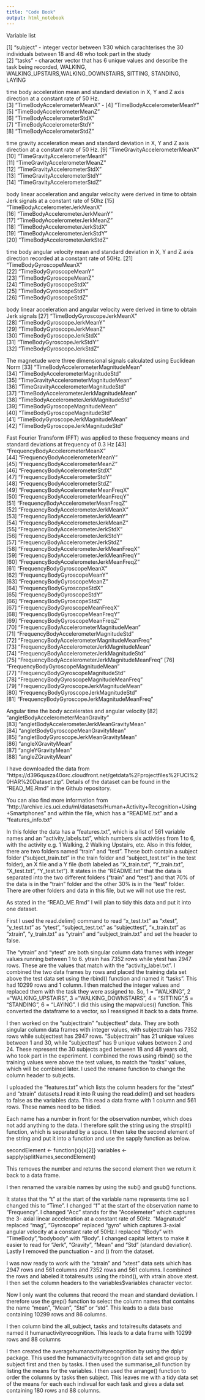 ---
title: "Code Book"
output: html_notebook
---

Variable list

 [1] "subject" - integer vector between 1:30 which carachterises the 30 individuals between 18 and 48 who took part in the study                                     
 [2] "tasks"  - character vector that has 6 unique values and describe the task being recorded, WALKING, WALKING_UPSTAIRS,WALKING_DOWNSTAIRS, SITTING, STANDING, LAYING
   
 time body acceleration mean and standard deviation in X, Y and Z axis direction at a constant rate of 50 Hz.                                   
 [3] "TimeBodyAccelerometerMeanX" - 
 [4] "TimeBodyAccelerometerMeanY"                    
 [5] "TimeBodyAccelerometerMeanZ"                     
 [6] "TimeBodyAccelerometerStdX"                      
 [7] "TimeBodyAccelerometerStdY"                      
 [8] "TimeBodyAccelerometerStdZ"                      
 
 time gravity acceleration mean and standard deviation in X, Y and Z axis direction at a constant rate of 50 Hz.
 [9] "TimeGravityAccelerometerMeanX"                  
[10] "TimeGravityAccelerometerMeanY"                  
[11] "TimeGravityAccelerometerMeanZ"                  
[12] "TimeGravityAccelerometerStdX"                   
[13] "TimeGravityAccelerometerStdY"                   
[14] "TimeGravityAccelerometerStdZ" 

body linear acceleration and angular velocity were derived in time to obtain Jerk signals at a constant rate of 50hz
[15] "TimeBodyAccelerometerJerkMeanX"                 
[16] "TimeBodyAccelerometerJerkMeanY"                 
[17] "TimeBodyAccelerometerJerkMeanZ"                 
[18] "TimeBodyAccelerometerJerkStdX"                  
[19] "TimeBodyAccelerometerJerkStdY"                  
[20] "TimeBodyAccelerometerJerkStdZ"  

time body angular velocity mean and standard deviation in X, Y and Z axis direction recorded at a constant rate of 50Hz.
[21] "TimeBodyGyroscopeMeanX"                         
[22] "TimeBodyGyroscopeMeanY"                         
[23] "TimeBodyGyroscopeMeanZ"                         
[24] "TimeBodyGyroscopeStdX"                          
[25] "TimeBodyGyroscopeStdY"                          
[26] "TimeBodyGyroscopeStdZ"

body linear acceleration and angular velocity were derived in time to obtain Jerk signals
[27] "TimeBodyGyroscopeJerkMeanX"                     
[28] "TimeBodyGyroscopeJerkMeanY"                     
[29] "TimeBodyGyroscopeJerkMeanZ"                     
[30] "TimeBodyGyroscopeJerkStdX"                      
[31] "TimeBodyGyroscopeJerkStdY"                      
[32] "TimeBodyGyroscopeJerkStdZ"

The magnetude were three dimensional signals calculated using Euclidean Norm
[33] "TimeBodyAccelerometerMagnitudeMean"             
[34] "TimeBodyAccelerometerMagnitudeStd"              
[35] "TimeGravityAccelerometerMagnitudeMean"          
[36] "TimeGravityAccelerometerMagnitudeStd"           
[37] "TimeBodyAccelerometerJerkMagnitudeMean"         
[38] "TimeBodyAccelerometerJerkMagnitudeStd"          
[39] "TimeBodyGyroscopeMagnitudeMean"                 
[40] "TimeBodyGyroscopeMagnitudeStd"                  
[41] "TimeBodyGyroscopeJerkMagnitudeMean"             
[42] "TimeBodyGyroscopeJerkMagnitudeStd"              

Fast Fourier Transform (FFT) was applied to these frequency means and standard deviations at frequency of 0.3 Hz
[43] "FrequencyBodyAccelerometerMeanX"                
[44] "FrequencyBodyAccelerometerMeanY"                
[45] "FrequencyBodyAccelerometerMeanZ"                
[46] "FrequencyBodyAccelerometerStdX"                 
[47] "FrequencyBodyAccelerometerStdY"                 
[48] "FrequencyBodyAccelerometerStdZ"                 
[49] "FrequencyBodyAccelerometerMeanFreqX"            
[50] "FrequencyBodyAccelerometerMeanFreqY"            
[51] "FrequencyBodyAccelerometerMeanFreqZ"            
[52] "FrequencyBodyAccelerometerJerkMeanX"            
[53] "FrequencyBodyAccelerometerJerkMeanY"            
[54] "FrequencyBodyAccelerometerJerkMeanZ"            
[55] "FrequencyBodyAccelerometerJerkStdX"             
[56] "FrequencyBodyAccelerometerJerkStdY"             
[57] "FrequencyBodyAccelerometerJerkStdZ"             
[58] "FrequencyBodyAccelerometerJerkMeanFreqX"        
[59] "FrequencyBodyAccelerometerJerkMeanFreqY"        
[60] "FrequencyBodyAccelerometerJerkMeanFreqZ"        
[61] "FrequencyBodyGyroscopeMeanX"                    
[62] "FrequencyBodyGyroscopeMeanY"                    
[63] "FrequencyBodyGyroscopeMeanZ"                    
[64] "FrequencyBodyGyroscopeStdX"                     
[65] "FrequencyBodyGyroscopeStdY"                     
[66] "FrequencyBodyGyroscopeStdZ"                     
[67] "FrequencyBodyGyroscopeMeanFreqX"                
[68] "FrequencyBodyGyroscopeMeanFreqY"                
[69] "FrequencyBodyGyroscopeMeanFreqZ"                
[70] "FrequencyBodyAccelerometerMagnitudeMean"        
[71] "FrequencyBodyAccelerometerMagnitudeStd"         
[72] "FrequencyBodyAccelerometerMagnitudeMeanFreq"    
[73] "FrequencyBodyAccelerometerJerkMagnitudeMean"    
[74] "FrequencyBodyAccelerometerJerkMagnitudeStd"     
[75] "FrequencyBodyAccelerometerJerkMagnitudeMeanFreq"
[76] "FrequencyBodyGyroscopeMagnitudeMean"            
[77] "FrequencyBodyGyroscopeMagnitudeStd"             
[78] "FrequencyBodyGyroscopeMagnitudeMeanFreq"        
[79] "FrequencyBodyGyroscopeJerkMagnitudeMean"        
[80] "FrequencyBodyGyroscopeJerkMagnitudeStd"         
[81] "FrequencyBodyGyroscopeJerkMagnitudeMeanFreq"    

Angular time the body accelerates and angular velocity 
[82] "angletBodyAccelerometerMeanGravity"             
[83] "angletBodyAccelerometerJerkMeanGravityMean"     
[84] "angletBodyGyroscopeMeanGravityMean"             
[85] "angletBodyGyroscopeJerkMeanGravityMean"         
[86] "angleXGravityMean"                              
[87] "angleYGravityMean"                              
[88] "angleZGravityMean"                               


I have downloaded the data from "https://d396qusza40orc.cloudfront.net/getdata%2Fprojectfiles%2FUCI%20HAR%20Dataset.zip". Details of the dataset can be found in the "READ_ME.Rmd" in the Github repository. 

You can also find more information from "http://archive.ics.uci.edu/ml/datasets/Human+Activity+Recognition+Using+Smartphones" and within the file, which has a "README.txt" and a "features_info.txt"

In this folder the data has a "features.txt", which is a list of 561 variable names and an "activity_labels.txt", which numbers six activities from 1 to 6, with the activity e.g. 1 Walking, 2 Walking Upstairs, etc. Also in this folder, there are two folders named "train" and "test". These both contain a subject folder ("subject_train.txt" in the train folder and "subject_test.txt" in the test folder), an X file and a Y file (both labeled as "X_train.txt", "Y_train.txt", "X_test.txt", "Y_test.txt"). It states in the "README.txt" that the data is separated into the two different folders ("train" and "test") and that 70% of the data is in the "train" folder and the other 30% is in the "test" folder. There are other folders and data in this file, but we will not use the rest.

As stated in the "READ_ME.Rmd" I will plan to tidy this data and put it into one dataset.

First I used the read.delim() command to read "x_test.txt" as "xtest", "y_test.txt" as "ytest", "subject_test.txt" as "subjecttest", "x_train.txt" as "xtrain", "y_train.txt" as "ytrain" and "subject_train.txt" and set the header to false.

The "ytrain" and "ytest" are both singular column data frames with integer values running between 1 to 6. ytrain has 7352 rows while ytest has 2947 rows. These are the values that match with the "activity_label.txt". I combined the two data frames by rows and placed the training data set above the test data set using the rbind() function and named it "tasks". This had 10299 rows and 1 column. I then matched the integer values and replaced them with the task they were assigned to. So, 1 = "WALKING", 2 ="WALKING_UPSTAIRS", 3 ="WALKING_DOWNSTAIRS", 4 = "SITTING",5 = "STANDING", 6 = "LAYING". I did this using the mapvalues() function. This converted the dataframe to a vector, so I reassigned it back to a data frame.

I then worked on the "subjecttrain" "subjecttest" data. They are both singular column data frames with integer values, with subjecttrain has 7352 rows while subjecttest has 2947 rows. "Subjecttrain" has 21 unique values between 1 and 30, while "subjecttest" has 9 unique values between 2 and 24. These represent the 30 subjects aged between 18 and 48 years old, who took part in the experiment. I combined the rows using rbind() so the training values were above the test values, to match the "tasks" values, which will be combined later. I used the rename function to change the column header to subjects.

I uploaded the "features.txt" which lists the column headers for the "xtest" and "xtrain" datasets.I read it into R using the read.delim() and set headers to false as the variables data. This read a data frame with 1 column and 561 rows. These names need to be tidied.

Each name has a number in front for the observation number, which does not add anything to the data. I therefore split the string using the strsplit() function, which is separated by a space. I then take the second element of the string and put it into a function and use the sapply function as below.

secondElement <- function(x){x[2]}
variables <- sapply(splitNames,secondElement)

This removes the number and returns the second element then we return it back to a data frame.

I then renamed the varaible names by using the sub() and gsub() functions.

It states that the "t" at the start of the variable name represents time so I changed this to "Time". I changed "f" at the start of the observation name to "Frequency". I changed "Acc" stands for the "Accelemeter" which captures the 3- axial linear acceleration at a constant rate of 50Hz. "Magnatude" replaced "mag", "Gyroscope" replaced "gyro" which captures 3-axial angular velocity at a constant rate of 50Hz.I replaced "tBody" with "TimeBody","bodybody" with "Body". I changed capital letters to make it easier to read for "Jerk", "Gravity", "Mean" and "Std" (standard deviation). Lastly I removed the punctuation - and () from the dataset.

I was now ready to work with the "xtrain" and "xtest" data sets which has 2947 rows and 561 columns and 7352 rows and 561 columns. I combined the rows and labeled it totalresults using the rbind(), with xtrain above xtest. I then set the column headers to the variables$variables character vector.

Now I only want the columns that record the mean and standard deviation. I therefore use the grep() function to select the column names that contains the name "mean", "Mean", "Std" or "std".
This leads to a data base containing 10299 rows and 86 columns.

I then column bind the all_subject, tasks and totalresults datasets and named it humanactivityrecognition. This leads to a data frame with 10299 rows and 88 columns

I then created the averagehumanactivityrecognition by using the dplyr package. This used the humanactivityrecognition data set and group by subject first and then by tasks.  I then used the summarise_all function by listing the means for the variables. I then used the arrange() function to order the columns by tasks then subject. This leaves me with a tidy data set of the means for each each indivual for each task and gives a data set containing 180 rows and 88 columns.



